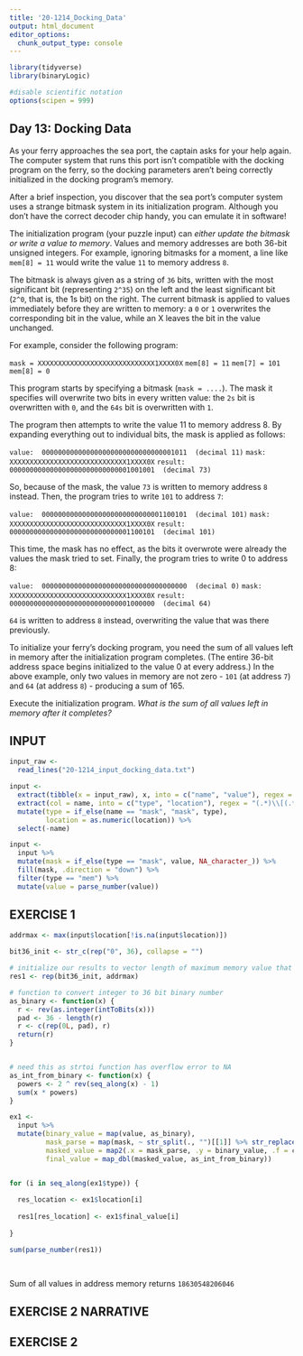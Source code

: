 ```yaml
---
title: '20-1214_Docking_Data'
output: html_document
editor_options: 
  chunk_output_type: console
---
```


```r
library(tidyverse)
library(binaryLogic)

#disable scientific notation
options(scipen = 999)
```

## Day 13: Docking Data

As your ferry approaches the sea port, the captain asks for your help again. The computer system that runs this port isn't compatible with the docking program on the ferry, so the docking parameters aren't being correctly initialized in the docking program's memory.

After a brief inspection, you discover that the sea port's computer system uses a strange bitmask system in its initialization program. Although you don't have the correct decoder chip handy, you can emulate it in software!

The initialization program (your puzzle input) can *either update the bitmask or write a value to memory*. Values and memory addresses are both 36-bit unsigned integers. For example, ignoring bitmasks for a moment, a line like `mem[8] = 11` would write the value `11` to memory address `8`.

The bitmask is always given as a string of `36` bits, written with the most significant bit (representing `2^35`) on the left and the least significant bit (`2^0`, that is, the 1s bit) on the right. The current bitmask is applied to values immediately before they are written to memory: a `0` or `1` overwrites the corresponding bit in the value, while an X leaves the bit in the value unchanged.

For example, consider the following program:

`mask = XXXXXXXXXXXXXXXXXXXXXXXXXXXXX1XXXX0X`
`mem[8] = 11`
`mem[7] = 101`
`mem[8] = 0`

This program starts by specifying a bitmask (`mask = ....`). The mask it specifies will overwrite two bits in every written value: the `2s` bit is overwritten with `0`, and the `64s` bit is overwritten with `1`.

The program then attempts to write the value 11 to memory address 8. By expanding everything out to individual bits, the mask is applied as follows:

`value:  000000000000000000000000000000001011  (decimal 11)`
`mask:   XXXXXXXXXXXXXXXXXXXXXXXXXXXXX1XXXX0X`
`result: 000000000000000000000000000001001001  (decimal 73)`

So, because of the mask, the value `73` is written to memory address `8` instead. Then, the program tries to write `101` to address `7`:

`value:  000000000000000000000000000001100101  (decimal 101)`
`mask:   XXXXXXXXXXXXXXXXXXXXXXXXXXXXX1XXXX0X`
`result: 000000000000000000000000000001100101  (decimal 101)`

This time, the mask has no effect, as the bits it overwrote were already the values the mask tried to set. Finally, the program tries to write 0 to address 8:

`value:  000000000000000000000000000000000000  (decimal 0)`
`mask:   XXXXXXXXXXXXXXXXXXXXXXXXXXXXX1XXXX0X`
`result: 000000000000000000000000000001000000  (decimal 64)`

`64` is written to address `8` instead, overwriting the value that was there previously.

To initialize your ferry's docking program, you need the sum of all values left in memory after the initialization program completes. (The entire 36-bit address space begins initialized to the value 0 at every address.) In the above example, only two values in memory are not zero - `101` (at address `7`) and `64` (at address `8`) - producing a sum of 165.

Execute the initialization program. *What is the sum of all values left in memory after it completes?*


## INPUT

```r
input_raw <- 
  read_lines("20-1214_input_docking_data.txt")

input <- 
  extract(tibble(x = input_raw), x, into = c("name", "value"), regex = "(.*) = (.*)") %>% 
  extract(col = name, into = c("type", "location"), regex = "(.*)\\[(.*)\\]", remove = FALSE) %>% 
  mutate(type = if_else(name == "mask", "mask", type), 
         location = as.numeric(location)) %>% 
  select(-name)

input <- 
  input %>% 
  mutate(mask = if_else(type == "mask", value, NA_character_)) %>% 
  fill(mask, .direction = "down") %>%
  filter(type == "mem") %>% 
  mutate(value = parse_number(value))
```


## EXERCISE 1

```r

addrmax <- max(input$location[!is.na(input$location)])

bit36_init <- str_c(rep("0", 36), collapse = "")

# initialize our results to vector length of maximum memory value that will get changed, each one initialilzed to a 36 bit value set to 0
res1 <- rep(bit36_init, addrmax)

# function to convert integer to 36 bit binary number
as_binary <- function(x) {
  r <- rev(as.integer(intToBits(x)))
  pad <- 36 - length(r)
  r <- c(rep(0L, pad), r)
  return(r)
}


# need this as strtoi function has overflow error to NA
as_int_from_binary <- function(x) {
  powers <- 2 ^ rev(seq_along(x) - 1)
  sum(x * powers)
}

ex1 <- 
  input %>% 
  mutate(binary_value = map(value, as_binary), 
         mask_parse = map(mask, ~ str_split(., "")[[1]] %>% str_replace(., "X", NA_character_) %>%  as.integer()), 
         masked_value = map2(.x = mask_parse, .y = binary_value, .f = coalesce), 
         final_value = map_dbl(masked_value, as_int_from_binary)) 


for (i in seq_along(ex1$type)) {
  
  res_location <- ex1$location[i]
  
  res1[res_location] <- ex1$final_value[i]
  
}

sum(parse_number(res1))

  
```

Sum of all values in address memory returns `18630548206046`


## EXERCISE 2 NARRATIVE



## EXERCISE 2
